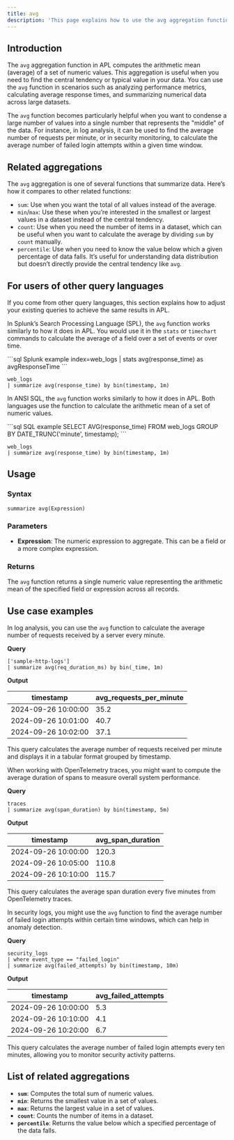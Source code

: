 ```yaml
---
title: avg
description: 'This page explains how to use the avg aggregation function in APL.'
---
```


## Introduction

The `avg` aggregation function in APL computes the arithmetic mean (average) of a set of numeric values. This aggregation is useful when you need to find the central tendency or typical value in your data. You can use the `avg` function in scenarios such as analyzing performance metrics, calculating average response times, and summarizing numerical data across large datasets.

The `avg` function becomes particularly helpful when you want to condense a large number of values into a single number that represents the "middle" of the data. For instance, in log analysis, it can be used to find the average number of requests per minute, or in security monitoring, to calculate the average number of failed login attempts within a given time window.

## Related aggregations

The `avg` aggregation is one of several functions that summarize data. Here’s how it compares to other related functions:

- `sum`: Use when you want the total of all values instead of the average.
- `min`/`max`: Use these when you’re interested in the smallest or largest values in a dataset instead of the central tendency.
- `count`: Use when you need the number of items in a dataset, which can be useful when you want to calculate the average by dividing `sum` by `count` manually.
- `percentile`: Use when you need to know the value below which a given percentage of data falls. It’s useful for understanding data distribution but doesn’t directly provide the central tendency like `avg`.

## For users of other query languages

If you come from other query languages, this section explains how to adjust your existing queries to achieve the same results in APL.

<AccordionGroup>
<Accordion title="Splunk SPL users">

In Splunk’s Search Processing Language (SPL), the `avg` function works similarly to how it does in APL. You would use it in the `stats` or `timechart` commands to calculate the average of a field over a set of events or over time.

<CodeGroup>
```sql Splunk example
index=web_logs | stats avg(response_time) as avgResponseTime
```

```kusto APL equivalent
web_logs
| summarize avg(response_time) by bin(timestamp, 1m)
```
</CodeGroup>

</Accordion>
<Accordion title="ANSI SQL users">

In ANSI SQL, the `avg` function works similarly to how it does in APL. Both languages use the function to calculate the arithmetic mean of a set of numeric values.

<CodeGroup>
```sql SQL example
SELECT AVG(response_time)
FROM web_logs
GROUP BY DATE_TRUNC('minute', timestamp);
```

```kusto APL equivalent
web_logs
| summarize avg(response_time) by bin(timestamp, 1m)
```
</CodeGroup>

</Accordion>
</AccordionGroup>

## Usage

### Syntax

```kusto
summarize avg(Expression) 
```

### Parameters

- **Expression**: The numeric expression to aggregate. This can be a field or a more complex expression.

### Returns

The `avg` function returns a single numeric value representing the arithmetic mean of the specified field or expression across all records.

## Use case examples

<Tabs>
<Tab title="Log analysis">

In log analysis, you can use the `avg` function to calculate the average number of requests received by a server every minute.

**Query**

```kusto
['sample-http-logs']
| summarize avg(req_duration_ms) by bin(_time, 1m)
```

**Output**

| timestamp           | avg_requests_per_minute |
|---------------------|-------------------------|
| 2024-09-26 10:00:00 | 35.2                    |
| 2024-09-26 10:01:00 | 40.7                    |
| 2024-09-26 10:02:00 | 37.1                    |

This query calculates the average number of requests received per minute and displays it in a tabular format grouped by timestamp.

</Tab>
<Tab title="OpenTelemetry traces">

When working with OpenTelemetry traces, you might want to compute the average duration of spans to measure overall system performance.

**Query**

```kusto
traces
| summarize avg(span_duration) by bin(timestamp, 5m)
```

**Output**

| timestamp           | avg_span_duration |
|---------------------|-------------------|
| 2024-09-26 10:00:00 | 120.3             |
| 2024-09-26 10:05:00 | 110.8             |
| 2024-09-26 10:10:00 | 115.7             |

This query calculates the average span duration every five minutes from OpenTelemetry traces.

</Tab>
<Tab title="Security logs">

In security logs, you might use the `avg` function to find the average number of failed login attempts within certain time windows, which can help in anomaly detection.

**Query**

```kusto
security_logs
| where event_type == "failed_login"
| summarize avg(failed_attempts) by bin(timestamp, 10m)
```

**Output**

| timestamp           | avg_failed_attempts |
|---------------------|---------------------|
| 2024-09-26 10:00:00 | 5.3                 |
| 2024-09-26 10:10:00 | 4.1                 |
| 2024-09-26 10:20:00 | 6.7                 |

This query calculates the average number of failed login attempts every ten minutes, allowing you to monitor security activity patterns.

</Tab>
</Tabs>

## List of related aggregations

- **`sum`**: Computes the total sum of numeric values.
- **`min`**: Returns the smallest value in a set of values.
- **`max`**: Returns the largest value in a set of values.
- **`count`**: Counts the number of items in a dataset.
- **`percentile`**: Returns the value below which a specified percentage of the data falls.